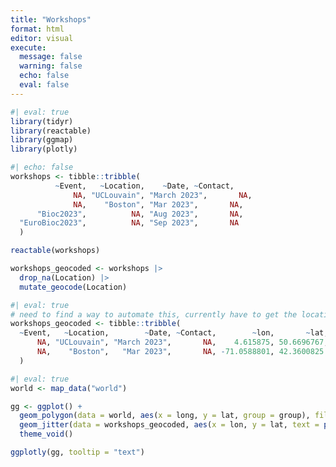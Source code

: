 ```yaml
---
title: "Workshops"
format: html
editor: visual
execute:
  message: false
  warning: false
  echo: false
  eval: false
---
```


```r
#| eval: true
library(tidyr)
library(reactable)
library(ggmap)
library(plotly)
```


```r
#| echo: false
workshops <- tibble::tribble(
          ~Event,   ~Location,    ~Date, ~Contact,
              NA, "UCLouvain", "March 2023",       NA,
              NA,    "Boston", "Mar 2023",       NA,
      "Bioc2023",          NA, "Aug 2023",       NA,
  "EuroBioc2023",          NA, "Sep 2023",       NA
  )

reactable(workshops)
```


```r
workshops_geocoded <- workshops |> 
  drop_na(Location) |> 
  mutate_geocode(Location)
```


```r
#| eval: true
# need to find a way to automate this, currently have to get the locations locally using code above then hardcode them as below, as needs Google Maps API key to get the geocode info
workshops_geocoded <- tibble::tribble(
  ~Event,   ~Location,        ~Date, ~Contact,        ~lon,       ~lat,
      NA, "UCLouvain", "March 2023",       NA,    4.615875, 50.6696767,
      NA,    "Boston",   "Mar 2023",       NA, -71.0588801, 42.3600825
  )
```

```r
#| eval: true
world <- map_data("world")

gg <- ggplot() +
  geom_polygon(data = world, aes(x = long, y = lat, group = group), fill = "grey") +
  geom_jitter(data = workshops_geocoded, aes(x = lon, y = lat, text = paste(Event, Location, sep = "\n")), color = 'red') +
  theme_void()

ggplotly(gg, tooltip = "text")
```
